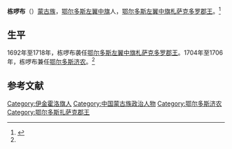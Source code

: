 '''栋啰布'''（{{bd|？||？|}}）[[蒙古族|蒙古族]]，[[鄂尔多斯左翼中旗|鄂尔多斯左翼中旗]]人，[[鄂尔多斯扎萨克郡王|鄂尔多斯左翼中旗札萨克多罗郡王]]。<ref name=cjsh>{{Cite web |url=http://www.cjshl.com/news/view/79 |title=陵寝管理官员济农，成吉思汗陵，2007-08-26 |access-date=2013-06-05 |archive-url=https://web.archive.org/web/20140714165629/http://www.cjshl.com/news/view/79 |archive-date=2014-07-14 |dead-url=yes }}</ref>

==生平==
1692年至1718年，栋啰布袭任[[鄂尔多斯扎萨克郡王|鄂尔多斯左翼中旗札萨克多罗郡王]]。1704年至1706年，栋啰布兼任[[鄂尔多斯济农|鄂尔多斯济农]]。<ref name=cjsh/>

==参考文献==
{{reflist}}

[[Category:伊金霍洛旗人|Category:伊金霍洛旗人]]
[[Category:中国蒙古族政治人物|Category:中国蒙古族政治人物]]
[[Category:鄂尔多斯济农|Category:鄂尔多斯济农]]
[[Category:鄂尔多斯扎萨克郡王|Category:鄂尔多斯扎萨克郡王]]